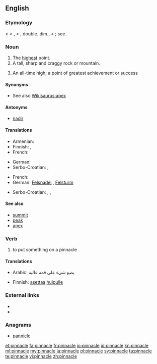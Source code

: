 ==English==

===Etymology===
< {{etyl|enm}} < {{etyl|fro}} {{term|pinacle}}, {{term|pinnacle|lang=fro}} < {{etyl|LL.}} {{term|pinnaculum||a peak, pinnacle}}, double. dim., < {{etyl|la}} {{term|pinna||a pinnacle}}; see {{term|pin}}.

===Noun===
{{en-noun}}

# The [[high]]est point.
# A tall, sharp and craggy rock or mountain.
# {{figuratively}} An all-time high; a point of greatest achievement or success

====Synonyms====
* See also [[Wikisaurus:apex]]

====Antonyms====
* [[nadir]]

====Translations====
{{trans-top|The highest point}}
* Armenian: {{t|hy|գագաթնակետ|tr=gagat’naket}}
* Finnish: {{t+|fi|huippu}}, {{t-|fi|huippukohta}}
* French: {{t+|fr|cime}}
{{trans-mid}}
* German: {{t+|de|Gipfel|m}}
* Serbo-Croatian: {{t|sh|vrh|xs=Serbo-Croatian}},  {{t|sh|vrhunac|xs=Serbo-Croatian}}
{{trans-bottom}}

{{trans-top|A tall, sharp and craggy rock or mountain}}
* French: {{t+|fr|pic}}
* German: [[Felsnadel]] {{f}}, [[Felsturm]] {{m}}
{{trans-mid}}
* Serbo-Croatian: {{t|sh|šiljak|xs=Serbo-Croatian}},  {{t|sh|vrhunac|xs=Serbo-Croatian}},  {{t|sh|vrh|xs=Serbo-Croatian}}
{{trans-bottom}}

====See also====
* [[summit]]
* [[peak]]
* [[apex]]

===Verb===
{{en-verb|pinnacl|es}}

# to put something on a pinnacle

====Translations====
{{trans-top|to put something on a pinnacle}}
* Arabic: يضع شيء على قمة عالية
{{trans-mid}}
* Finnish: [[asettaa]] [[huippu|huipulle]]
{{trans-bottom}}

===External links===
* {{R:Webster 1913}}
* {{R:Century 1911}}

===Anagrams===
* [[pannicle#English|pannicle]]

[[et:pinnacle]]
[[fa:pinnacle]]
[[fr:pinnacle]]
[[io:pinnacle]]
[[id:pinnacle]]
[[kn:pinnacle]]
[[ml:pinnacle]]
[[my:pinnacle]]
[[ja:pinnacle]]
[[pl:pinnacle]]
[[sv:pinnacle]]
[[ta:pinnacle]]
[[te:pinnacle]]
[[vi:pinnacle]]
[[zh:pinnacle]]